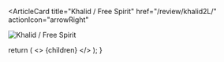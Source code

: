 <ArticleCard
  title="Khalid / Free Spirit"
  href="/review/khalid2L/"
  actionIcon="arrowRight"
>

![Khalid / Free Spirit](../../images/cd/khalid2L.jpg)

</ArticleCard>

  return (
    <>
      {children}
    </>
  );
}